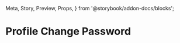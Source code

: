   Meta,
  Story,
  Preview,
  Props,
} from '@storybook/addon-docs/blocks';

<Meta
  title="Admin/Profile Change Password"
  component={ProfileChangePassword}
/>

# Profile Change Password

<Preview>
  <Story name="In template">
    <ChartFixture>
      <ProfileChangePassword />
    </ChartFixture>
  </Story>
</Preview>
